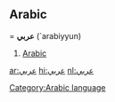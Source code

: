 ==Arabic===
'''عربي''' (`arabiyyun) 

#[[Arabic]]

[[ar:عربي]]
[[hi:عربي]]
[[nl:عربي]]

[[Category:Arabic language]]